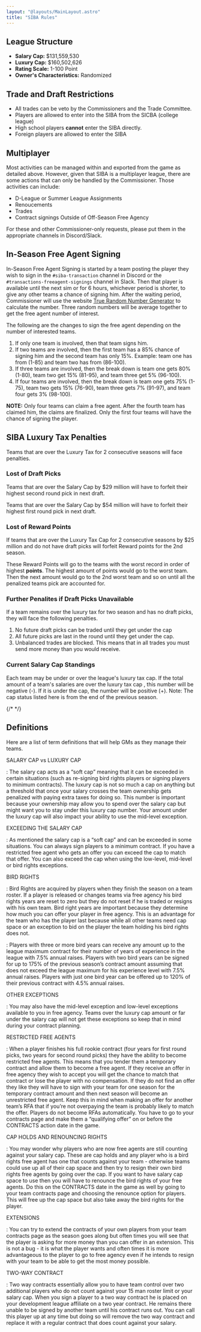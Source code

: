 ---
layout: "@layouts/MainLayout.astro"
title: "SIBA Rules"
---


<RulesIntro league="pro" />

## League Structure

- **Salary Cap:** \$131,559,530
- **Luxury Cap:** \$160,502,626
- **Rating Scale:** 1-100 Point
- **Owner's Characteristics:** Randomized

## Trade and Draft Restrictions

- All trades can be veto by the Commissioners and the Trade Committee.
- Players are allowed to enter into the SIBA from the SICBA (college league)
- High school players **cannot** enter the SIBA directly.
- Foreign players are allowed to enter the SIBA

## Multiplayer

Most activities can be managed within and exported from the game as detailed above. However, given that SIBA is a multiplayer league, there are some actions that can only be handled by the Commissioner. Those activities can include:

- D-League or Summer League Assignments
- Renoucements
- Trades
- Contract signings Outside of Off-Season Free Agency

For these and other Commissioner-only requests, please put them in the appropriate channels in Discord/Slack.

## In-Season Free Agent Signing

In-Season Free Agent Signing is started by a team posting the player they wish to sign in the `#siba-transaction` channel in Discord or the `#transactions-freeagent-signings` channel in Slack. Then that player is available until the next sim or for 6 hours, whichever period is shorter, to give any other teams a chance of signing him. After the waiting period, Commissioner will use the website [True Random Number Generator](http://www.random.org/) to calculate the number. Three random numbers will be average together to get the free agent number of interest.

The following are the changes to sign the free agent depending on the number of interested teams.

1. If only one team is involved, then that team signs him.
2. If two teams are involved, then the first team has a 85% chance of signing him and the second team has only 15%. Example: team one has from (1-85) and team two has from (86-100).
3. If three teams are involved, then the break down is team one gets 80% (1-80), team two get 15% (81-95), and team three get 5% (96-100).
4. If four teams are involved, then the break down is team one gets 75% (1-75), team two gets 15% (76-90), team three gets 7% (91-97), and team four gets 3% (98-100).

**NOTE:** Only four teams can claim a free agent. After the fourth team has
claimed him, the claims are finalized. Only the first four teams will
have the chance of signing the player.

## SIBA Luxury Tax Penalties

Teams that are over the Luxury Tax for 2 consecutive seasons will face penalties.

### Lost of Draft Picks

Teams that are over the Salary Cap by $29 million will have to forfeit their highest second round pick in next draft.

Teams that are over the Salary Cap by $54 million will have to forfeit their highest first round pick in next draft.

### Lost of Reward Points

If teams that are over the Luxury Tax Cap for 2 consecutive seasons by $25 million and do not have draft picks will forfeit Reward points for the 2nd season.

These Reward Points will go to the teams with the worst record in order of highest **points**. The highest amount of points would go to the worst team. Then the next amount would go to the 2nd worst team and so on until all the penalized teams pick are accounted for.

### Further Penalites if Draft Picks Unavailable

If a team remains over the luxury tax for two season and has no draft picks, they will face the following penalties.

1. No future draft picks can be traded until they get under the cap
2. All future picks are last in the round until they get under the cap.
3. Unbalanced trades are blocked. This means that in all trades you must send more money than you would receive.

### Current Salary Cap Standings

Each team may be under or over the league's luxury tax cap. If the total amount of a team's salaries are over the luxury tax cap , this number will be negative (-). If it is under the cap, the number will be positive (+). Note: The cap status listed here is from the end of the previous season.

{/* <MemberLuxuryCap /> */}

## Definitions

Here are a list of term definitions that will help GMs as they manage their teams.

SALARY CAP vs LUXURY CAP

: The salary cap acts as a “soft cap” meaning that it can be exceeded in
certain situations (such as re-signing bird rights players or signing
players to minimum contracts). The luxury cap is not so much a cap on
anything but a threshold that once your salary crosses the team
ownership gets penalized with paying extra taxes for doing so. This
number is important because your ownership may allow you to spend over
the salary cap but might want you to stay under this luxury cap number.
Your amount under the luxury cap will also impact your ability to use
the mid-level exception.

EXCEEDING THE SALARY CAP

: As mentioned the salary cap is a “soft cap” and can be exceeded
in some situations. You can always sign players to a minimum contract.
If you have a restricted free agent who gets an offer you can exceed the
cap to match that offer. You can also exceed the cap when using the
low-level, mid-level or bird rights exceptions.

BIRD RIGHTS

: Bird Rights are acquired by players when they finish the season
on a team roster. If a player is released or changes teams via free
agency his bird rights years are reset to zero but they do not reset if
he is traded or resigns with his own team. Bird right years are
important because they determine how much you can offer your player in
free agency. This is an advantage for the team who has the player last
because while all other teams need cap space or an exception to bid on
the player the team holding his bird rights does not.

: Players with three or more bird years can receive any amount up to the
league maximum contract for their number of years of experience in the
league with 7.5% annual raises. Players with two bird years can be
signed for up to 175% of the previous season’s contract amount assuming
that does not exceed the league maximum for his experience level with
7.5% annual raises. Players with just one bird year can be offered up to
120% of their previous contract with 4.5% annual raises.

OTHER EXCEPTIONS

: You may also have the mid-level exception and low-level exceptions
available to you in free agency. Teams over the luxury cap amount or far
under the salary cap will not get these exceptions so keep that in mind
during your contract planning.

RESTRICTED FREE AGENTS

: When a player finishes his full rookie contract (four years for first
round picks, two years for second round picks) they have the ability to
become restricted free agents. This means that you tender them a
temporary contract and allow them to become a free agent. If they
receive an offer in free agency they wish to accept you will get the
chance to match that contract or lose the player with no compensation.
If they do not find an offer they like they will have to sign with your
team for one season for the temporary contract amount and then next
season will become an unrestricted free agent. Keep this in mind when
making an offer for another team’s RFA that if you’re not overpaying the
team is probably likely to match the offer. Players do not become RFAs
automatically. You have to go to your contracts page and make them a
“qualifying offer” on or before the CONTRACTS action date in the game.

CAP HOLDS AND RENOUNCING RIGHTS

: You may wonder why players who are now free agents are still
counting against your salary cap. These are cap holds and any player who
is a bird rights free agent has one that counts against your team -
otherwise teams could use up all of their cap space and then try to
resign their own bird rights free agents by going over the cap. If you
want to have salary cap space to use then you will have to renounce the
bird rights of your free agents. Do this on the CONTRACTS date in the
game as well by going to your team contracts page and choosing the
renounce option for players. This will free up the cap space but also
take away the bird rights for the player.

EXTENSIONS

: You can try to extend the contracts of your own players from your
team contracts page as the season goes along but often times you will
see that the player is asking for more money than you can offer in an
extension. This is not a bug - it is what the player wants and often
times it is more advantageous to the player to go to free agency even if
he intends to resign with your team to be able to get the most money
possible.

TWO-WAY CONTRACT

: Two way contracts essentially allow you to have
team control over two additional players who do not count against your
15 man roster limit or your salary cap. When you sign a player to a two
way contract he is placed on your development league affiliate on a two
year contract. He remains there unable to be signed by another team
until his contract runs out. You can call this player up at any time but
doing so will remove the two way contract and replace it with a regular
contract that does count against your salary.
